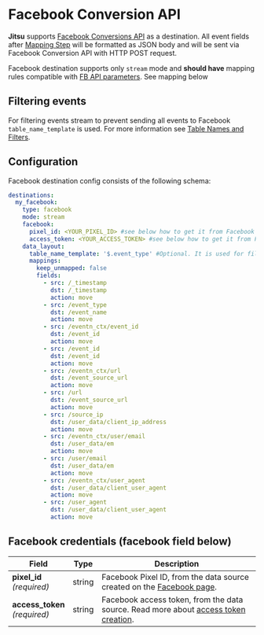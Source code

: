 # Facebook Conversion API



**Jitsu** supports [Facebook Conversions API](https://developers.facebook.com/docs/marketing-api/conversions-api/) as a
destination. All event fields after [Mapping Step](/docs/how-it-works/architecture#mapping-step) will be formatted as JSON body and will be sent via Facebook Conversion API with HTTP POST request.

<Hint>
    Facebook destination supports only <code inline="true">stream</code> mode and <b>should have</b> mapping rules compatible with
    <a href="https://developers.facebook.com/docs/marketing-api/conversions-api/using-the-api">FB API parameters</a>. See mapping below
</Hint>


## Filtering events

For filtering events stream to prevent sending all events to Facebook `table_name_template` is used.
For more information see [Table Names and Filters](/docs/configuration/table-names-and-filters).

## Configuration

Facebook destination config consists of the following schema:

```yaml
destinations:
  my_facebook:
    type: facebook
    mode: stream
    facebook:
      pixel_id: <YOUR_PIXEL_ID> #see below how to get it from Facebook
      access_token: <YOUR_ACCESS_TOKEN> #see below how to get it from Facebook
    data_layout:
      table_name_template: '$.event_type' #Optional. It is used for filtering events.
      mappings:
        keep_unmapped: false
        fields:
          - src: /_timestamp
            dst: /_timestamp
            action: move
          - src: /event_type
            dst: /event_name
            action: move
          - src: /eventn_ctx/event_id
            dst: /event_id
            action: move
          - src: /event_id
            dst: /event_id
            action: move
          - src: /eventn_ctx/url
            dst: /event_source_url
            action: move
          - src: /url
            dst: /event_source_url
            action: move
          - src: /source_ip
            dst: /user_data/client_ip_address
            action: move
          - src: /eventn_ctx/user/email
            dst: /user_data/em
            action: move
          - src: /user/email
            dst: /user_data/em
            action: move
          - src: /eventn_ctx/user_agent
            dst: /user_data/client_user_agent
            action: move
          - src: /user_agent
            dst: /user_data/client_user_agent
            action: move
```

## Facebook credentials (facebook field below)

<table>
    <thead>
    <tr>
        <th>Field</th>
        <th>Type</th>
        <th>Description</th>
    </tr>
    </thead>
    <tbody>
    <tr>
        <td>
            <b>pixel_id</b>
            <br />
            <em>(required)</em>
        </td>
        <td>string</td>
        <td>Facebook Pixel ID, from the data source created on the <a href="https://www.facebook.com/ads/manager/pixel/facebook_pixel/">Facebook page</a>.</td>
    </tr>
    <tr>
        <td>
            <b>access_token</b>
            <br />
            <em>(required)</em>
        </td>
        <td>string</td>
        <td>Facebook access token, from the data source. Read more about <a href="https://developers.facebook.com/docs/marketing-api/conversions-api/get-started#via-events-manager">access token
            creation</a>.
        </td>
    </tr>
    </tbody>
</table>

